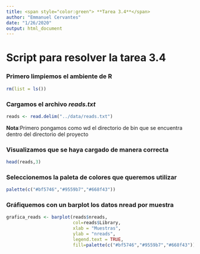 ```yaml
---
title: <span style="color:green"> **Tarea 3.4**</span>
author: "Emmanuel Cervantes"
date: "1/26/2020"
output: html_document
---
```


# Script para resolver la tarea 3.4

### Primero limpiemos el ambiente de R
```r
rm(list = ls())
```

### Cargamos el archivo *reads.txt*
```r
reads <- read.delim("../data/reads.txt")
```
**Nota**:Primero pongamos como wd el directorio de bin que se encuentra dentro del directorio del proyecto

### Visualizamos que se haya cargado de manera correcta
```r
head(reads,3)
```

### Seleccionemos la paleta de colores que queremos utilizar
```r
palette(c("#bf5746","#9559b7","#668f43"))
```

### Gráfiquemos con un barplot los datos nread por muestra
```r
grafica_reads <- barplot(reads$nreads,
                         col=reads$Library, 
                         xlab = "Muestras", 
                         ylab = "nreads",
                         legend.text = TRUE, 
                         fill=palette(c("#bf5746","#9559b7","#668f43")))
```

